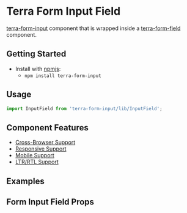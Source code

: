 


<Badge />

# Terra Form Input Field

[terra-form-input](https://github.com/cerner/terra-core/tree/master/packages/terra-form-input) component that is wrapped inside a
[terra-form-field](https://github.com/cerner/terra-core/tree/master/packages/terra-form-field) component.

## Getting Started

- Install with [npmjs](https://www.npmjs.com):
  - `npm install terra-form-input`

## Usage

```jsx
import InputField from 'terra-form-input/lib/InputField';
```

## Component Features

 * [Cross-Browser Support](https://engineering.cerner.com/terra-ui/contributing/terra-ui/component-standards#cross-browser-support)
 * [Responsive Support](https://engineering.cerner.com/terra-ui/contributing/terra-ui/component-standards#responsive-support)
 * [Mobile Support](https://engineering.cerner.com/terra-ui/contributing/terra-ui/component-standards#mobile-support)
 * [LTR/RTL Support](https://engineering.cerner.com/terra-ui/contributing/terra-ui/component-standards#ltr--rtl-support)

## Examples
<InputFieldExample />
<RequiredInputFieldExample />
<IncompleteInputFieldExample description="Applies theme-specific styling for incomplete. ***Note: Only use incomplete if given specific guidance, reserved for specific applications when no value has been provided. Not for general use.***" />
<NumberInputFieldExample />

## Form Input Field Props
<FormInputFieldPropsTable />